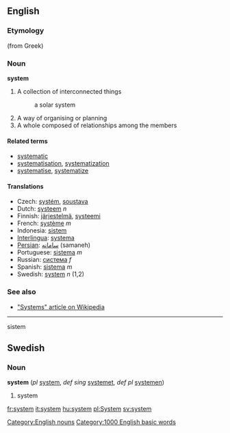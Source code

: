 [[Category:English nouns]]
==English==

===Etymology===
(from Greek)

===Noun===
'''system'''

# A collection of interconnected things
#:a solar system
# A way of organising or planning
# A whole composed of relationships among the members
====Related terms====
*[[systematic]]
*[[systematisation]], [[systematization]]
*[[systematise]], [[systematize]]

==== Translations ====
*Czech: [[systém]], [[soustava]]
*Dutch: [[systeem]] ''n''
*Finnish: [[järjestelmä]], [[systeemi]]
*French: [[système]] ''m''
*Indonesia: [[sistem]] 
*[[Interlingua]]: [[systema]]
*[[Persian]]: [[سامانه]] (samaneh)
*Portuguese: [[sistema]] ''m''
*Russian: [[система]] ''f''
*Spanish: [[sistema]] ''m''
*Swedish: [[system#Swedish|system]] ''n'' (1,2)

===See also===
*[http://en.wikipedia.org/wiki/System "Systems" article on Wikipedia]

----
sistem

==Swedish==
===Noun===
'''system''' (''pl'' [[system]], ''def sing'' [[systemet]], ''def pl'' [[systemen]])

#system

[[Category:1000 English basic words]]

[[fr:system]]
[[it:system]]
[[hu:system]]
[[pl:System]]
[[sv:system]]